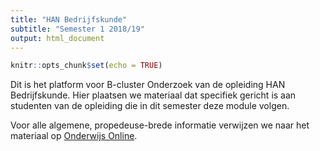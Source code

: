 ```yaml
---
title: "HAN Bedrijfskunde"
subtitle: "Semester 1 2018/19"
output: html_document
---
```


```r
knitr::opts_chunk$set(echo = TRUE)
```

Dit is het platform voor B-cluster Onderzoek van de opleiding HAN Bedrijfskunde. Hier plaatsen we materiaal dat specifiek gericht is aan studenten van de opleiding die in dit semester deze module volgen.

Voor alle algemene, propedeuse-brede informatie verwijzen we naar het materiaal op [Onderwijs Online](https://onderwijsonline.han.nl/elearning/content/pNWMKBDj).